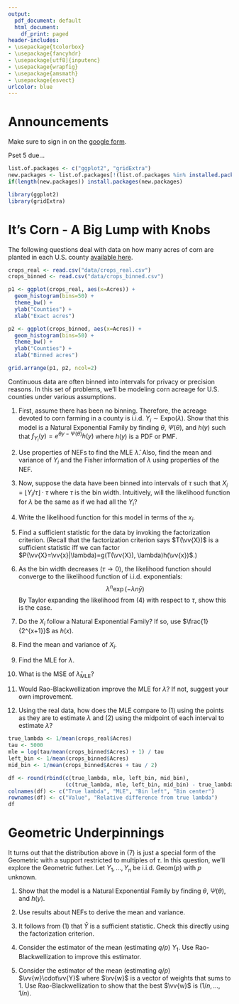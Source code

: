 ```yaml
---
output:
  pdf_document: default
  html_document:
    df_print: paged
header-includes:
- \usepackage{tcolorbox}
- \usepackage{fancyhdr}
- \usepackage[utf8]{inputenc}
- \usepackage{wrapfig}
- \usepackage{amsmath}
- \usepackage{esvect}
urlcolor: blue
---
```


\pagestyle{fancy}
\fancyhf{}
\rhead{Will Nickols}
\lhead{Section 5}
\rfoot{Page \thepage}

# Announcements

\begin{wrapfigure}{r}{0.12\textwidth}
  \centering
    \vspace*{-1.3cm}
    \includegraphics[width=\linewidth]{section_qr_code.png}
\end{wrapfigure}

Make sure to sign in on the [google form](https://forms.gle/BS4XXnzdR53ZhxDS9).

Pset 5 due...

```r
list.of.packages <- c("ggplot2", "gridExtra")
new.packages <- list.of.packages[!(list.of.packages %in% installed.packages()[,"Package"])]
if(length(new.packages)) install.packages(new.packages)

library(ggplot2)
library(gridExtra)
```

# It's Corn - A Big Lump with Knobs

The following questions deal with data on how many acres of corn are planted in each U.S. county [available here](https://www.fsa.usda.gov/news-room/efoia/electronic-reading-room/frequently-requested-information/crop-acreage-data/index).

```r
crops_real <- read.csv("data/crops_real.csv")
crops_binned <- read.csv("data/crops_binned.csv")

p1 <- ggplot(crops_real, aes(x=Acres)) +
  geom_histogram(bins=50) + 
  theme_bw() + 
  ylab("Counties") + 
  xlab("Exact acres")

p2 <- ggplot(crops_binned, aes(x=Acres)) +
  geom_histogram(bins=50) + 
  theme_bw() + 
  ylab("Counties") + 
  xlab("Binned acres")

grid.arrange(p1, p2, ncol=2)
```

Continuous data are often binned into intervals for privacy or precision reasons. In this set of problems, we'll be modeling corn acreage for U.S. counties under various assumptions.

1. First, assume there has been no binning. Therefore, the acreage devoted to corn farming in a county is i.i.d. $Y_i\sim\textrm{Expo}(\lambda)$. Show that this model is a Natural Exponential Family by finding $\theta$, $\Psi(\theta)$, and $h(y)$ such that $f_{Y_i}(y)=e^{\theta y-\Psi(\theta)}h(y)$ where $h(y)$ is a PDF or PMF.

\vspace{9 cm}

2. Use properties of NEFs to find the MLE $\hat{\lambda}$. Also, find the mean and variance of $Y_i$ and the Fisher information of $\lambda$ using properties of the NEF.

\vspace{8 cm}

3. Now, suppose the data have been binned into intervals of $\tau$ such that $X_i=\lfloor Y_i / \tau \rfloor\cdot \tau$ where $\tau$ is the bin width. Intuitively, will the likelihood function for $\lambda$ be the same as if we had all the $Y_i$?

\vspace{3 cm}

4. Write the likelihood function for this model in terms of the $x_i$.

\vspace{7 cm}

5. Find a sufficient statistic for the data by invoking the factorization criterion. (Recall that the factorization criterion says $T(\vv{X})$ is a sufficient statistic iff we can factor $P(\vv{X}=\vv{x}|\lambda)=g(T(\vv{X}), \lambda)h(\vv{x})$.)

\vspace{4 cm}

6. As the bin width decreases ($\tau\rightarrow0$), the likelihood function should converge to the likelihood function of i.i.d. exponentials:
$$\lambda^n\exp\left(-\lambda n\bar{y}\right)$$
By Taylor expanding the likelihood from (4) with respect to $\tau$, show this is the case.

\vspace{6 cm}

7. Do the $X_i$ follow a Natural Exponential Family?  If so, use $\frac{1}{2^{x+1}}$ as $h(x)$.

\vspace{8 cm}

8. Find the mean and variance of $X_i$.

\vspace{6 cm}

9. Find the MLE for $\lambda$.

\vspace{7 cm}

10. What is the MSE of $\hat{\lambda}_\textrm{MLE}$?

\vspace{4 cm}

11. Would Rao-Blackwellization improve the MLE for $\lambda$?  If not, suggest your own improvement.

\vspace{4 cm}

12. Using the real data, how does the MLE compare to (1) using the points as they are to estimate $\lambda$ and (2) using the midpoint of each interval to estimate $\lambda$?

```r
true_lambda <- 1/mean(crops_real$Acres)
tau <- 5000
mle = log(tau/mean(crops_binned$Acres) + 1) / tau
left_bin <- 1/mean(crops_binned$Acres)
mid_bin <- 1/mean(crops_binned$Acres + tau / 2)

df <- round(rbind(c(true_lambda, mle, left_bin, mid_bin), 
                  (c(true_lambda, mle, left_bin, mid_bin) - true_lambda) / true_lambda), 6)
colnames(df) <- c("True lambda", "MLE", "Bin left", "Bin center")
rownames(df) <- c("Value", "Relative difference from true lambda")
df
```

\vspace{6 cm}

\newpage
# Geometric Underpinnings

It turns out that the distribution above in (7) is just a special form of the Geometric with a support restricted to multiples of $\tau$. In this question, we'll explore the Geometric futher. Let $Y_1,...,Y_n$ be i.i.d. $\textrm{Geom}(p)$ with $p$ unknown.

1. Show that the model is a Natural Exponential Family by finding $\theta$, $\Psi(\theta)$, and $h(y)$.

\vspace{7 cm}

2. Use results about NEFs to derive the mean and variance.

\vspace{5 cm}

3. It follows from (1) that $\bar{Y}$ is a sufficient statistic. Check this directly using the factorization criterion.

\vspace{4 cm}

4. Consider the estimator of the mean (estimating $q/p$) $Y_1$. Use Rao-Blackwellization to improve this estimator.

\vspace{4 cm}

5. Consider the estimator of the mean (estimating $q/p$) $\vv{w}\cdot\vv{Y}$ where $\vv{w}$ is a vector of weights that sums to 1. Use Rao-Blackwellization to show that the best $\vv{w}$ is $(1/n,...,1/n)$.

\vspace{8 cm}










